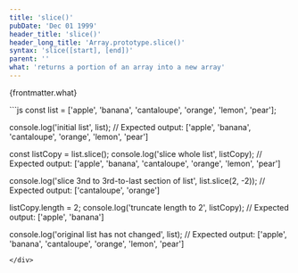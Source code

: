 ```yaml
---
title: 'slice()'
pubDate: 'Dec 01 1999'
header_title: 'slice()'
header_long_title: 'Array.prototype.slice()'
syntax: 'slice([start], [end])'
parent: ''
what: 'returns a portion of an array into a new array'
---
```


{frontmatter.what}

<div class="copy-to-clipboard-wrap" id="code-sample-01">
<CopyToClipboard id="code-sample-01"></CopyToClipboard>
```js
const list = ['apple', 'banana', 'cantaloupe', 'orange', 'lemon', 'pear'];

console.log('initial list', list);
// Expected output: ['apple', 'banana', 'cantaloupe', 'orange', 'lemon', 'pear']

const listCopy = list.slice();
console.log('slice whole list', listCopy);
// Expected output: ['apple', 'banana', 'cantaloupe', 'orange', 'lemon', 'pear']

console.log('slice 3nd to 3rd-to-last section of list', list.slice(2, -2));
// Expected output: ['cantaloupe', 'orange']

listCopy.length = 2;
console.log('truncate length to 2', listCopy);
// Expected output: ['apple', 'banana']

console.log('original list has not changed', list);
// Expected output: ['apple', 'banana', 'cantaloupe', 'orange', 'lemon', 'pear']
```
</div>
